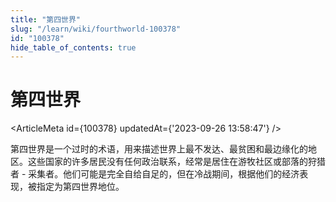 ```yaml
---
title: "第四世界"
slug: "/learn/wiki/fourthworld-100378"
id: "100378"
hide_table_of_contents: true
---
```



# 第四世界

<ArticleMeta id={100378} updatedAt={'2023-09-26 13:58:47'} />
<div className='border-solid border-b border-t-0 my-4 border-[var(--ifm-color-gray-300)]' />

第四世界是一个过时的术语，用来描述世界上最不发达、最贫困和最边缘化的地区。这些国家的许多居民没有任何政治联系，经常是居住在游牧社区或部落的狩猎者 - 采集者。他们可能是完全自给自足的，但在冷战期间，根据他们的经济表现，被指定为第四世界地位。
